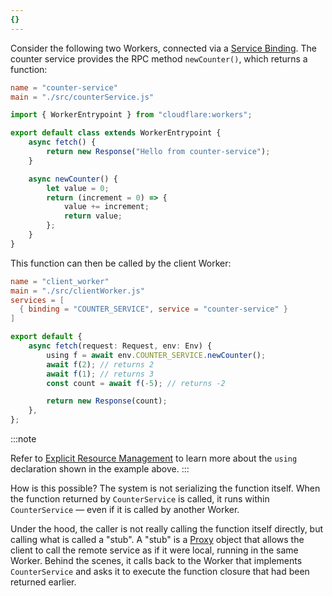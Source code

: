 ```yaml
---
{}
---
```



Consider the following two Workers, connected via a [Service Binding](/workers/runtime-apis/bindings/service-bindings/rpc). The counter service provides the RPC method `newCounter()`, which returns a function:

<WranglerConfig>

```toml
name = "counter-service"
main = "./src/counterService.js"
```

</WranglerConfig>

<TypeScriptExample>

```ts
import { WorkerEntrypoint } from "cloudflare:workers";

export default class extends WorkerEntrypoint {
	async fetch() {
		return new Response("Hello from counter-service");
	}

	async newCounter() {
		let value = 0;
		return (increment = 0) => {
			value += increment;
			return value;
		};
	}
}
```

</TypeScriptExample>

This function can then be called by the client Worker:

<WranglerConfig>

```toml
name = "client_worker"
main = "./src/clientWorker.js"
services = [
  { binding = "COUNTER_SERVICE", service = "counter-service" }
]
```

</WranglerConfig>

<TypeScriptExample>

```ts
export default {
	async fetch(request: Request, env: Env) {
		using f = await env.COUNTER_SERVICE.newCounter();
		await f(2); // returns 2
		await f(1); // returns 3
		const count = await f(-5); // returns -2

		return new Response(count);
	},
};
```

</TypeScriptExample>

:::note

Refer to [Explicit Resource Management](/workers/runtime-apis/rpc/lifecycle) to learn more about the `using` declaration shown in the example above.
:::

How is this possible? The system is not serializing the function itself. When the function returned by `CounterService` is called, it runs within `CounterService` — even if it is called by another Worker.

Under the hood, the caller is not really calling the function itself directly, but calling what is called a "stub". A "stub" is a [Proxy](https://developer.mozilla.org/en-US/docs/Web/JavaScript/Reference/Global_Objects/Proxy) object that allows the client to call the remote service as if it were local, running in the same Worker. Behind the scenes, it calls back to the Worker that implements `CounterService` and asks it to execute the function closure that had been returned earlier.
